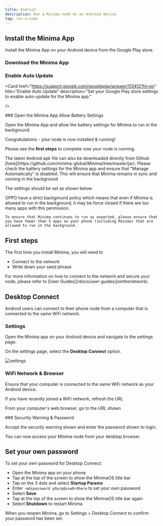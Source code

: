 ```yaml
---
title: Android
description: Run a Minima node on an Android device
tag: run-a-node
---
```


## Install the Minima App

Install the Minima App on your Android device from the Google Play store.

<Steps>

<Step>

### Download the Minima App

<a href="https://play.google.com/store/apps/details?id=com.minima.android">
<GoogelPlayIcon />
</a>


</Step>

  <Step>

### Enable Auto Update

  <Card
    href="https://support.google.com/googleplay/answer/113412?hl=en"
    title="Enable Auto Update"
    description="Set your Google Play store settings to enable auto-update for the Minima app."

/>

  </Step>
  <Step>
  ### Open the Minima App

  <Callout type="none">
   <Heading as="h3">Allow Battery Settings</Heading>
   
   Open the Minima App and allow the battery settings for Minima to run in the background
  </Callout>

  </Step>

</Steps>

Congratulations - your node is now installed & running!

Please see the **first steps** to complete now your node is running.

<Callout title="Dont have a google play account?">
The latest Android apk file can also be downloaded directly from Github [here](https://github.com/minima-global/Minima/tree/master/jar).

</Callout>


<Accordions type="multiple">
  <Accordion title="Huawei,Redmi,ZTE Battery settings">
  Please check the battery settings for the Minima app and ensure that "Manage Automatically" is disabled. This will ensure that Minima remains in sync and running in the background

  The settings should be set as shown below.<br/>

  <ImageZoom
  src="/img/runanode/batterysetting.png"
  alt="android_battery"
  width={200}
  height={200}
  />

  </Accordion>
   <Accordion title="OPPO Battery settings">
   OPPO have a strict background policy which means that even if Minima is allowed to run in the background, it may be force closed if there are too many apps with this permission.

    To ensure that Minima continues to run as expected, please ensure that you have fewer than 5 apps on your phone (including Minima) that are allowed to run in the background.

   </Accordion>
</Accordions>

## First steps

The first time you install Minima, you will need to

- Connect to the network
- Write down your seed phrase

<Callout title="User Guides" type="info">
  For more information on how to connect to the network and secure your node,
  please refer to [User Guides](/docs/user-guides/jointhenetwork).
</Callout>

## Desktop Connect

Android users can connect to their phone node from a computer that is connected to the same WiFi network.

<Steps>

<Step>

### Settings

Open the Minima app on your Android device and navigate to the settings page.

On the settings page, select the **Desktop Connect** option.

![settings](/img/app/settingsicon.png)

</Step>

<Step>

### WiFi Network & Browser

Ensure that your computer is connected to the same WiFi network as your Android device.

If you have recently joined a WiFi network, refresh the URL

From your computer's web browser, go to the URL shown

<ImageZoom
src="/img/app/desktopconnect.png"
alt="desktopconnect"
width={200}
height={200}
/>



</Step>

<Step>
### Security Warning & Password

Accept the security warning shown and enter the password shown to login.

</Step>

</Steps>

You can now access your Minima node from your desktop browser.

## Set your own password

To set your own password for Desktop Connect:

- Open the Minima app on your phone
- Tap at the top of the screen to show the MinimaOS title bar
- Tap on the 3 dots and select **Startup Params**
- Enter `-mdspassword yOurp@ssw0rdhere` to set your own password
- Select **Save**
- Tap at the top of the screen to show the MinimaOS title bar again
- Select **Shutdown** to restart Minima

<Callout type="info" title="Password">
  When you reopen Minima, go to Settings > Desktop Connect to confirm your
  password has been set.
</Callout>
